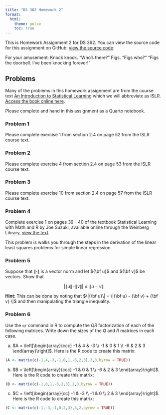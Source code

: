 ```yaml
---
title: "DS 362 Homework 2"
format: 
  html:
    theme: pulse  
    toc: true
---
```


This is Homework Assignment 2 for DS 362. You can view the source code for this assignment on GitHub: [view the source code](https://github.com/jmgraham30/ds_362_assignments/blob/main/homework_02/index.qmd).

For your amusement: Knock knock. "Who's there?" Figs. "Figs who?" "Figs the doorbell. I've been knocking forever!"

## Problems

Many of the problems in this homework assignment are from the course text [An Introduction to Statistical Learning](https://www.statlearning.com/) which we will abbreviate as ISLR. [Access the book online here](https://hastie.su.domains/ISLR2/ISLRv2_corrected_June_2023.pdf).

Please complete and hand in this assignment as a Quarto notebook. 

### Problem 1

Please complete exercise 1 from section 2.4 on page 52 from the ISLR course text.


### Problem 2


Please complete exercise 4 from section 2.4 on page 53 from the ISLR course text.

### Problem 3


Please complete exercise 10 from section 2.4 on page 57 from the ISLR course text.


### Problem 4

Complete exercise 1 on pages 39 - 40 of the textbook Statistical Learning with Math and R by Joe Suzuki, available online through the Weinberg Library, [view the text](https://link-springer-com.ezp.scranton.edu/book/10.1007/978-981-15-7568-6).

This problem is walks you through the steps in the derivation of the linear least squares problems for simple linear regression. 


### Problem 5

Suppose that $\| \cdot \|$ is a vector norm and let ${\bf u}$ and ${\bf v}$ be vectors. Show that 

$$
| \|u\| - \|v\| | \leq \| u - v \|
$$

**Hint:** This can be done by noting that $\|{\bf u}\| = \|{\bf u} - {\bf v} + {\bf v} \|$ and then manipulating the triangle inequality. 

### Problem 6

Use the `qr` command in R to compute the $QR$ factorization of each of the following matrices. Write down the sizes of the $Q$ and $R$ matrices in each case.

a. $A = \left[\begin{array}{ccc} -1 & 4 & -3 \\ -1 & 0 & 1 \\ -6 & 2 & 3  \end{array}\right]$. Here is the R code to create this matrix:

```r
(A <- matrix(c(-1,4,-3,-1,0,1,-6,2,3),3,3,byrow = TRUE))
```

b. $B = \left[\begin{array}{ccc} -1 & 0 & 1 \\ -6 & 2 & 3  \end{array}\right]$. Here is the R code to create this matrix:

```r
(B <- matrix(c(-1,0,1,-6,2,3),2,3,byrow = TRUE))
```


c. $C = \left[\begin{array}{cc} -1  & -3 \\ -1 & 0 \\  2 & 3  \end{array}\right]$. Here is the R code to create this matrix:

```r
(C <- matrix(c(-1,-3,-1,0,2,3),3,2,byrow = TRUE))
```


